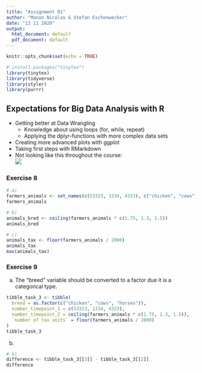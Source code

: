 ```yaml
---
title: "Assignment 01"
author: "Manon Nicolas & Stefan Eschenwecker"
date: "13 11 2020"
output:
  html_document: default
  pdf_document: default
---
```


```r
knitr::opts_chunk$set(echo = TRUE)
```

```r
# install.packages("tinytex")
library(tinytex)
library(tidyverse)
library(styler)
library(purrr)
```

## Expectations for Big Data Analysis with R

* Getting better at Data Wrangling
  + Knowledge about using loops (for, while, repeat)
  + Applying the dplyr-functions with more complex data sets
* Creating more advanced plots with ggplot
* Taking first steps with RMarkdown
* Not looking like this throughout the course:  
![](https://image.shutterstock.com/image-photo/picture-young-woman-feeling-dizzy-600w-556809049.jpg)

### Exercise 8

```r
# a)
farmers_animals <- set_names(c(53323, 1334, 4323), c("chicken", "cows", "horses"))
farmers_animals

# b)
animals_bred <- ceiling(farmers_animals * c(1.75, 1.3, 1.5))
animals_bred

# c)
animals_tax <- floor(farmers_animals / 2000)
animals_tax
max(animals_tax)
```


### Exercise 9

a) The "breed" variable should be converted to a factor due it is a categorical type.

```r

tibble_task_3 <- tibble(
  breed = as.factor(c("chicken", "cows", "horses")),
  number_timepoint_1 = c(53323, 1334, 4323),
  number_timepoint_2 = ceiling(farmers_animals * c(1.75, 1.3, 1.5)),
  `number of tax units` = floor(farmers_animals / 2000)
)
tibble_task_3
```

b)

```r
# b)
difference <- tibble_task_3[[3]] - tibble_task_3[[2]]
difference
```
